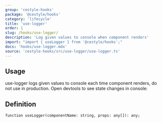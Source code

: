 ```yaml
---
group: 'cestyle-hooks'
package: '@cestyle/hooks'
category: 'lifecycle'
title: 'use-logger'
order: 1
slug: /hooks/use-logger/
description: 'Log given values to console when component renders'
import: "import { useLogger } from '@cestyle/hooks';"
docs: 'hooks/use-logger.mdx'
source: 'cestyle-hooks/src/use-logger/use-logger.ts'
---
```



## Usage

use-logger logs given values to console each time component renders, do not use in production. Open devtools to see state changes in console:

<Demo data={HooksDemos.useLoggerDemo} />

## Definition

```tsx
function useLogger(componentName: string, props: any[]): any;
```
